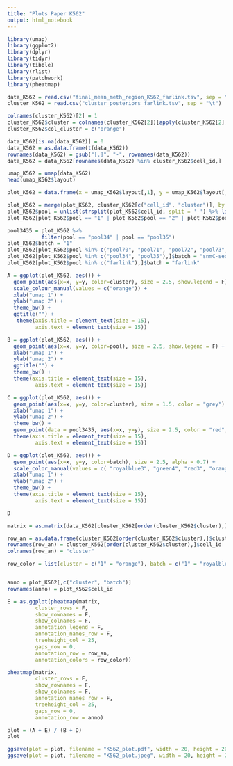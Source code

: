 ```yaml
---
title: "Plots Paper K562"
output: html_notebook
---
```


```r
library(umap)
library(ggplot2)
library(dplyr)
library(tidyr)
library(tibble)
library(rlist)
library(patchwork)
library(pheatmap)
```

```r
data_K562 = read.csv("final_mean_meth_region_K562_farlink.tsv", sep = "\t")
cluster_K562 = read.csv("cluster_posteriors_farlink.tsv", sep = "\t")
```

```r
colnames(cluster_K562)[2] = 1
cluster_K562$cluster = colnames(cluster_K562[2])[apply(cluster_K562[2],1,which.max)]
cluster_K562$col_cluster = c("orange")

data_K562[is.na(data_K562)] = 0
data_K562 = as.data.frame(t(data_K562))
rownames(data_K562) = gsub("[.]", "-", rownames(data_K562))
data_K562 = data_K562[rownames(data_K562) %in% cluster_K562$cell_id,]
```

```r
umap_K562 = umap(data_K562)
head(umap_K562$layout)
```

```r
plot_K562 = data.frame(x = umap_K562$layout[,1], y = umap_K562$layout[,2], cell_id = rownames(umap_K562$layout))

plot_K562 = merge(plot_K562, cluster_K562[c("cell_id", "cluster")], by = "cell_id")
plot_K562$pool = unlist(strsplit(plot_K562$cell_id, split = '-') %>% list.map(.[2]))
plot_K562[plot_K562$pool == "1" | plot_K562$pool == "2" | plot_K562$pool == "3" | plot_K562$pool == "4",]$pool = "farlink"

pool3435 = plot_K562 %>% 
           filter(pool == "pool34" | pool == "pool35")
plot_K562$batch = "1"
plot_K562[plot_K562$pool %in% c("pool70", "pool71", "pool72", "pool73", "pool74", "pool75"),]$batch = "2"
plot_K562[plot_K562$pool %in% c("pool34", "pool35"),]$batch = "snmC-seq2"
plot_K562[plot_K562$pool %in% c("farlink"),]$batch = "farlink"

```

```r
A = ggplot(plot_K562, aes()) + 
  geom_point(aes(x=x, y=y, color=cluster), size = 2.5, show.legend = F) +
  scale_colour_manual(values = c("orange")) +
  xlab("umap 1") +
  ylab("umap 2") +
  theme_bw() +
  ggtitle("") +
   theme(axis.title = element_text(size = 15), 
         axis.text = element_text(size = 15))

```

```r
B = ggplot(plot_K562, aes()) + 
  geom_point(aes(x=x, y=y, color=pool), size = 2.5, show.legend = F) +
  xlab("umap 1") +
  ylab("umap 2") +
  ggtitle("") +
  theme_bw() + 
  theme(axis.title = element_text(size = 15), 
         axis.text = element_text(size = 15))
```

```r
C = ggplot(plot_K562, aes()) + 
  geom_point(aes(x=x, y=y, color=cluster), size = 1.5, color = "grey") +
  xlab("umap 1") +
  ylab("umap 2") +
  theme_bw() +
  geom_point(data = pool3435, aes(x=x, y=y), size = 2.5, color = "red", shape = 15, show.legend = F) + 
  theme(axis.title = element_text(size = 15), 
         axis.text = element_text(size = 15))
```

```r
D = ggplot(plot_K562, aes()) + 
  geom_point(aes(x=x, y=y, color=batch), size = 2.5, alpha = 0.7) +
  scale_color_manual(values = c( "royalblue3", "green4", "red3", "orange")) +
  xlab("umap 1") +
  ylab("umap 2") +
  theme_bw() +
  theme(axis.title = element_text(size = 15), 
         axis.text = element_text(size = 15))

D
```

```r
matrix = as.matrix(data_K562[cluster_K562[order(cluster_K562$cluster),]$cell_id,])

row_an = as.data.frame(cluster_K562[order(cluster_K562$cluster),]$cluster)
rownames(row_an) = cluster_K562[order(cluster_K562$cluster),]$cell_id
colnames(row_an) = "cluster"

row_color = list(cluster = c("1" = "orange"), batch = c("1" = "royalblue3", "2" = "green4", "snmC-seq2" = "orange", "farlink" = "red3"))


anno = plot_K562[,c("cluster", "batch")]
rownames(anno) = plot_K562$cell_id
```


```r
E = as.ggplot(pheatmap(matrix, 
         cluster_rows = F, 
         show_rownames = F, 
         show_colnames = F, 
         annotation_legend = F,
         annotation_names_row = F,
         treeheight_col = 25,
         gaps_row = 0,
         annotation_row = row_an, 
         annotation_colors = row_color))

pheatmap(matrix, 
         cluster_rows = F, 
         show_rownames = F, 
         show_colnames = F, 
         annotation_names_row = F,
         treeheight_col = 25,
         gaps_row = 0,
         annotation_row = anno)

```

```r
plot = (A + E) / (B + D) 
plot
```

```r
ggsave(plot = plot, filename = "K562_plot.pdf", width = 20, height = 20, units = "cm")
ggsave(plot = plot, filename = "K562_plot.jpeg", width = 20, height = 20, units = "cm")
```


